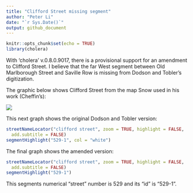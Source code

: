 ```yaml
---
title: "Clifford Street missing segment"
author: "Peter Li"
date: "`r Sys.Date()`"
output: github_document
---
```


```r
knitr::opts_chunk$set(echo = TRUE)
library(cholera)
```

With 'cholera' v.0.8.0.9017, there is a provisional support for an amendment to Clifford Street. I believe that the far West segment between Old Marlborough Street and Saville Row is missing from Dodson and Tobler's digitization.

The graphic below shows Clifford Street from the map Snow used in his work (Cheffin's):

![](clifford.png)

This next graph shows the original Dodson and Tobler version:

```r
streetNameLocator("clifford street", zoom = TRUE, highlight = FALSE, 
  add.subtitle = FALSE)
segmentHighlight("529-1", col = "white")
```

The final graph shows the amended version:

```r
streetNameLocator("clifford street", zoom = TRUE, highlight = FALSE, 
  add.subtitle = FALSE)
segmentHighlight("529-1")
```

This segments numerical "street" number is 529 and its "id" is "529-1".
